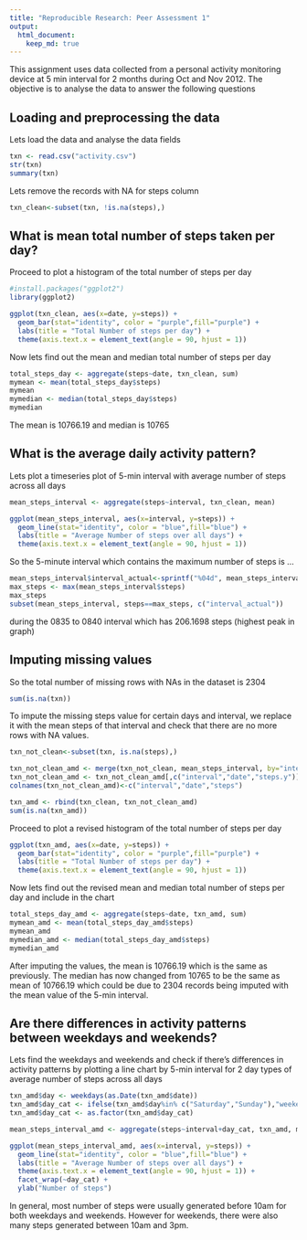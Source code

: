 ```yaml
---
title: "Reproducible Research: Peer Assessment 1"
output: 
  html_document:
    keep_md: true
---
```


This assignment uses data collected from a personal activity monitoring device at 5 min interval for 2 months during Oct and Nov 2012. The objective is to analyse the data to answer the following questions

## Loading and preprocessing the data

Lets load the data and analyse the data fields
```r
txn <- read.csv("activity.csv")
str(txn)
summary(txn)
```

Lets remove the records with NA for steps column

```r
txn_clean<-subset(txn, !is.na(steps),)
```

## What is mean total number of steps taken per day?

Proceed to plot a histogram of the total number of steps per day

```r
#install.packages("ggplot2")
library(ggplot2)

ggplot(txn_clean, aes(x=date, y=steps)) +
  geom_bar(stat="identity", color = "purple",fill="purple") +
  labs(title = "Total Number of steps per day") +
  theme(axis.text.x = element_text(angle = 90, hjust = 1))
```

Now lets find out the mean and median total number of steps per day

```r
total_steps_day <- aggregate(steps~date, txn_clean, sum)
mymean <- mean(total_steps_day$steps)
mymean
mymedian <- median(total_steps_day$steps)
mymedian

```

The mean is 10766.19 and median is 10765

## What is the average daily activity pattern?

Lets plot a timeseries plot of 5-min interval with average number of steps across all days

```r
mean_steps_interval <- aggregate(steps~interval, txn_clean, mean)

ggplot(mean_steps_interval, aes(x=interval, y=steps)) +
  geom_line(stat="identity", color = "blue",fill="blue") +
  labs(title = "Average Number of steps over all days") +
  theme(axis.text.x = element_text(angle = 90, hjust = 1))
```

So the 5-minute interval which contains the maximum number of steps is ...

```r
mean_steps_interval$interval_actual<-sprintf("%04d", mean_steps_interval$interval)
max_steps <- max(mean_steps_interval$steps)
max_steps
subset(mean_steps_interval, steps==max_steps, c("interval_actual"))
```
during the 0835 to 0840 interval which has 206.1698 steps (highest peak in graph)


## Imputing missing values

So the total number of missing rows with NAs in the dataset is 2304
```r
sum(is.na(txn))
```

To impute the missing steps value for certain days and interval, we replace it with the mean steps of that interval and check that there are no more rows with NA values.

```r
txn_not_clean<-subset(txn, is.na(steps),)

txn_not_clean_amd <- merge(txn_not_clean, mean_steps_interval, by="interval",all.x=T)
txn_not_clean_amd <- txn_not_clean_amd[,c("interval","date","steps.y")]
colnames(txn_not_clean_amd)<-c("interval","date","steps")

txn_amd <- rbind(txn_clean, txn_not_clean_amd)
sum(is.na(txn_amd))

```
  
Proceed to plot a revised histogram of the total number of steps per day

```r
ggplot(txn_amd, aes(x=date, y=steps)) +
  geom_bar(stat="identity", color = "purple",fill="purple") +
  labs(title = "Total Number of steps per day") +
  theme(axis.text.x = element_text(angle = 90, hjust = 1))
```

Now lets find out the revised mean and median total number of steps per day and include in the chart

```r
total_steps_day_amd <- aggregate(steps~date, txn_amd, sum)
mymean_amd <- mean(total_steps_day_amd$steps)
mymean_amd
mymedian_amd <- median(total_steps_day_amd$steps)
mymedian_amd
```

After imputing the values, the mean is 10766.19 which is the same as previously. The median has now changed
from 10765 to be the same as mean of 10766.19 which could be due to 2304 records being imputed with the mean value of the 5-min interval.


## Are there differences in activity patterns between weekdays and weekends?

Lets find the weekdays and weekends and check if there's differences in activity patterns by plotting a line chart by 5-min interval for 2 day types of average number of steps across all days

```r
txn_amd$day <- weekdays(as.Date(txn_amd$date))
txn_amd$day_cat <- ifelse(txn_amd$day%in% c("Saturday","Sunday"),"weekend","weekday")
txn_amd$day_cat <- as.factor(txn_amd$day_cat)

mean_steps_interval_amd <- aggregate(steps~interval+day_cat, txn_amd, mean)

ggplot(mean_steps_interval_amd, aes(x=interval, y=steps)) +
  geom_line(stat="identity", color = "blue",fill="blue") +
  labs(title = "Average Number of steps over all days") +
  theme(axis.text.x = element_text(angle = 90, hjust = 1)) + 
  facet_wrap(~day_cat) +
  ylab("Number of steps")

```

In general,  most number of steps were usually generated before 10am for both weekdays and weekends. However for weekends, there were also many steps generated between 10am and 3pm.
